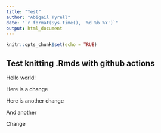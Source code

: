 ```yaml
---
title: "Test"
author: "Abigail Tyrell"
date: "`r format(Sys.time(), '%d %b %Y')`"
output: html_document
---
```


```r
knitr::opts_chunk$set(echo = TRUE)
```

## Test knitting .Rmds with github actions

Hello world!

Here is a change

Here is another change

And another

Change